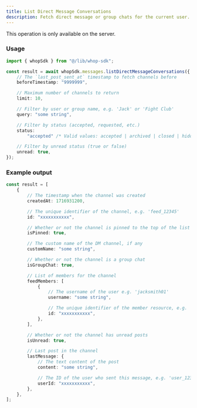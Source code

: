 ```yaml
---
title: List Direct Message Conversations
description: Fetch direct message or group chats for the current user. Experimental, don't use in production yet.
---
```

<Note>This operation is only available on the server.</Note>
### Usage

```typescript
import { whopSdk } from "@/lib/whop-sdk";

const result = await whopSdk.messages.listDirectMessageConversations({
	// The `last_post_sent_at` timestamp to fetch channels before
	beforeTimestamp: "9999999",

	// Maximum number of channels to return
	limit: 10,

	// Filter by user or group name, e.g. 'Jack' or 'Fight Club'
	query: "some string",

	// Filter by status (accepted, requested, etc.)
	status:
		"accepted" /* Valid values: accepted | archived | closed | hidden | requested */,

	// Filter by unread status (true or false)
	unread: true,
});

```

### Example output

```typescript
const result = [
	{
		// The timestamp when the channel was created
		createdAt: 1716931200,

		// The unique identifier of the channel, e.g. 'feed_12345'
		id: "xxxxxxxxxxx",

		// Whether or not the channel is pinned to the top of the list
		isPinned: true,

		// The custom name of the DM channel, if any
		customName: "some string",

		// Whether or not the channel is a group chat
		isGroupChat: true,

		// List of members for the channel
		feedMembers: [
			{
				// The username of the user e.g. 'jacksmith01'
				username: "some string",

				// The unique identifier of the member resource, e.g. 'feed_member_12345'
				id: "xxxxxxxxxxx",
			},
		],

		// Whether or not the channel has unread posts
		isUnread: true,

		// Last post in the channel
		lastMessage: {
			// The text content of the post
			content: "some string",

			// The ID of the user who sent this message, e.g. 'user_12345'
			userId: "xxxxxxxxxxx",
		},
	},
];

```
